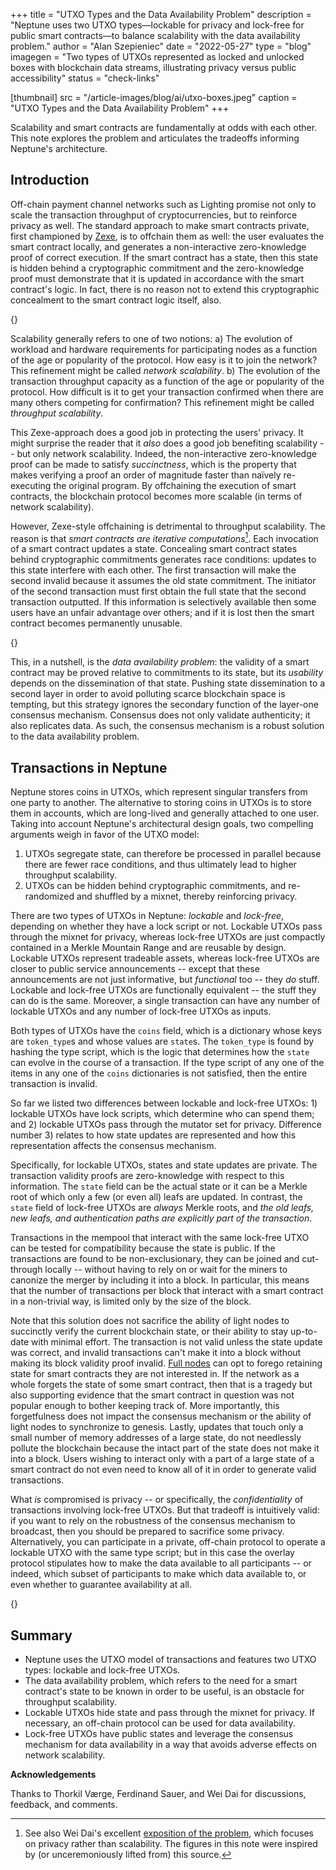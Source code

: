 +++
title = "UTXO Types and the Data Availability Problem"
description = "Neptune uses two UTXO types—lockable for privacy and lock-free for public smart contracts—to balance scalability with the data availability problem."
author = "Alan Szepieniec"
date = "2022-05-27"
type = "blog"
imagegen = "Two types of UTXOs represented as locked and unlocked boxes with blockchain data streams, illustrating privacy versus public accessibility"
status = "check-links"

[thumbnail]
src = "/article-images/blog/ai/utxo-boxes.jpeg"
caption = "UTXO Types and the Data Availability Problem"
+++


Scalability and smart contracts are fundamentally at odds with each other. This note explores the problem and articulates the tradeoffs informing Neptune's architecture.

## Introduction

Off-chain payment channel networks such as Lighting promise not only to scale the transaction throughput of cryptocurrencies, but to reinforce privacy as well. The standard approach to make smart contracts private, first championed by [Zexe](https://eprint.iacr.org/2018/962.pdf), is to offchain them as well: the user evaluates the smart contract locally, and generates a non-interactive zero-knowledge proof of correct execution. If the smart contract has a state, then this state is hidden behind a cryptographic commitment and the zero-knowledge proof must demonstrate that it is updated in accordance with the smart contract's logic. In fact, there is no reason not to extend this cryptographic concealment to the smart contract logic itself, also.

{<ArticleImage src="/article-images/blog/zexe-style.svg" type="table" centered={true} alt="Zexe-style off-chain smart contracts" />}

Scalability generally refers to one of two notions:
 a) The evolution of workload and hardware requirements for participating nodes as a function of the age or popularity of the protocol. How easy is it to join the network? This refinement might be called *network scalability*.
 b) The evolution of the transaction throughput capacity as a function of the age or popularity of the protocol. How difficult is it to get your transaction confirmed when there are many others competing for confirmation? This refinement might be called *throughput scalability*.

This Zexe-approach does a good job in protecting the users' privacy. It might surprise the reader that it *also* does a good job benefiting scalability -- but only network scalability. Indeed, the non-interactive zero-knowledge proof can be made to satisfy *succinctness*, which is the property that makes verifying a proof an order of magnitude faster than naïvely re-executing the original program. By offchaining the execution of smart contracts, the blockchain protocol becomes more scalable (in terms of network scalability).

However, Zexe-style offchaining is detrimental to throughput scalability. The reason is that *smart contracts are iterative computations*[^1]. Each invocation of a smart contract updates a state. Concealing smart contract states behind cryptographic commitments generates race conditions: updates to this state interfere with each other. The first transaction will make the second invalid because it assumes the old state commitment. The initiator of the second transaction must first obtain the full state that the second transaction outputted. If this information is selectively available then some users have an unfair advantage over others; and if it is lost then the smart contract becomes permanently unusable.

{<ArticleImage src="/article-images/blog/iterative-functions.svg" type="table" centered={true} alt="Iterative smart contract functions" />}

This, in a nutshell, is the *data availability problem*: the validity of a smart contract may be proved relative to commitments to its state, but its *usability* depends on the dissemination of that state. Pushing state dissemination to a second layer in order to avoid polluting scarce blockchain space is tempting, but this strategy ignores the secondary function of the layer-one consensus mechanism. Consensus does not only validate authenticity; it also replicates data. As such, the consensus mechanism is a robust solution to the data availability problem.

## Transactions in Neptune

Neptune stores coins in UTXOs, which represent singular transfers from one party to another. The alternative to storing coins in UTXOs is to store them in accounts, which are long-lived and generally attached to one user. Taking into account Neptune's architectural design goals, two compelling arguments weigh in favor of the UTXO model:
 1. UTXOs segregate state, can therefore be processed in parallel because there are fewer race conditions, and thus ultimately lead to higher throughput scalability.
 2. UTXOs can be hidden behind cryptographic commitments, and re-randomized and shuffled by a mixnet, thereby reinforcing privacy.

There are two types of UTXOs in Neptune: *lockable* and *lock-free*, depending on whether they have a lock script or not. Lockable UTXOs pass through the mixnet for privacy, whereas lock-free UTXOs are just compactly contained in a Merkle Mountain Range and are reusable by design. Lockable UTXOs represent tradeable assets, whereas lock-free UTXOs are closer to public service announcements -- except that these announcements are not just informative, but *functional* too -- they *do* stuff. Lockable and lock-free UTXOs are functionally equivalent -- the stuff they can do is the same. Moreover, a single transaction can have any number of lockable UTXOs and any number of lock-free UTXOs as inputs.

Both types of UTXOs have the `coins` field, which is a dictionary whose keys are `token_type`s and whose values are `state`s. The `token_type` is found by hashing the type script, which is the logic that determines how the `state` can evolve in the course of a transaction. If the type script of any one of the items in any one of the `coins` dictionaries is not satisfied, then the entire transaction is invalid. 

So far we listed two differences between lockable and lock-free UTXOs: 1) lockable UTXOs have lock scripts, which determine who can spend them; and 2) lockable UTXOs pass through the mutator set for privacy. Difference number 3) relates to how state updates are represented and how this representation affects the consensus mechanism.

Specifically, for lockable UTXOs, states and state updates are private. The transaction validity proofs are zero-knowledge with respect to this information. The `state` field can be the actual state or it can be a Merkle root of which only a few (or even all) leafs are updated. In contrast, the `state` field of lock-free UTXOs are *always* Merkle roots, and *the old leafs, new leafs, and authentication paths are explicitly part of the transaction*.

Transactions in the mempool that interact with the same lock-free UTXO can be tested for compatibility because the state is public. If the transactions are found to be non-exclusionary, they can be joined and cut-through locally -- without having to rely on or wait for the miners to canonize the merger by including it into a block. In particular, this means that the number of transactions per block that interact with a smart contract in a non-trivial way, is limited only by the size of the block.

Note that this solution does not sacrifice the ability of light nodes to succinctly verify the current blockchain state, or their ability to stay up-to-date with minimal effort. The transaction is not valid unless the state update was correct, and invalid transactions can't make it into a block without making its block validity proof invalid. [Full nodes](@/blog/2022-03-08-storage-node-types.md) can opt to forego retaining state for smart contracts they are not interested in. If the network as a whole forgets the state of some smart contract, then that is a tragedy but also supporting evidence that the smart contract in question was not popular enough to bother keeping track of. More importantly, this forgetfulness does not impact the consensus mechanism or the ability of light nodes to synchronize to genesis. Lastly, updates that touch only a small number of memory addresses of a large state, do not needlessly pollute the blockchain because the intact part of the state does not make it into a block. Users wishing to interact only with a part of a large state of a smart contract do not even need to know all of it in order to generate valid transactions.

What *is* compromised is privacy -- or specifically, the *confidentiality* of transactions involving lock-free UTXOs. But that tradeoff is intuitively valid: if you want to rely on the robustness of the consensus mechanism to broadcast, then you should be prepared to sacrifice some privacy. Alternatively, you can participate in a private, off-chain protocol to operate a lockable UTXO with the same type script; but in this case the overlay protocol stipulates how to make the data available to all participants -- or indeed, which subset of participants to make which data available to, or even whether to guarantee availability at all.

{<ArticleImage src="/article-images/blog/public-lock-free.svg" type="table" centered={true} alt="Public lock-free UTXOs" />}

## Summary

 - Neptune uses the UTXO model of transactions and features two UTXO types: lockable and lock-free UTXOs.
 - The data availability problem, which refers to the need for a smart contract's state to be known in order to be useful, is an obstacle for throughput scalability.
 - Lockable UTXOs hide state and pass through the mixnet for privacy. If necessary, an off-chain protocol can be used for data availability.
 - Lock-free UTXOs have public states and leverage the consensus mechanism for data availability in a way that avoids adverse effects on network scalability.

**Acknowledgements**

Thanks to Thorkil Værge, Ferdinand Sauer, and Wei Dai for discussions, feedback, and comments.

[^1]: See also Wei Dai's excellent [exposition of the problem](https://wdai.us/posts/navigating-privacy/), which focuses on privacy rather than scalability. The figures in this note were inspired by (or unceremoniously lifted from) this source.
